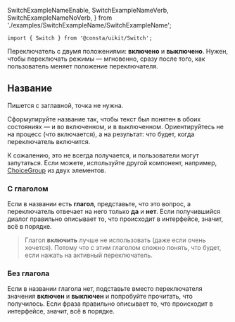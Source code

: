   SwitchExampleNameEnable,
  SwitchExampleNameVerb,
  SwitchExampleNameNoVerb,
} from './examples/SwitchExampleName/SwitchExampleName';

```tsx
import { Switch } from '@consta/uikit/Switch';
```

Переключатель с двумя положениями: **включено** и **выключено**. Нужен, чтобы переключать
режимы — мгновенно, сразу после того, как пользователь меняет положение переключателя.

<SwitchExampleView />

## Название

Пишется с заглавной, точка не нужна.

Сформулируйте название так, чтобы текст был понятен в обоих состояниях —
и во включенном, и в выключенном. Ориентируйтесь не на процесс (что включается),
а на результат: что будет, когда переключатель включится.

К сожалению, это не всегда получается, и пользователи могут запутаться. Если можете,
используйте другой компонент, например,
[ChoiceGroup](##LIBS.STAND/stand:uikit-components-choicegroup-stable/hash:как-использовать)
из двух элементов.

### С глаголом

Если в названии есть **глагол**, представьте, что это вопрос,
а переключатель отвечает на него только **да** и **нет**. Если получившийся
диалог правильно описывает то, что происходит в интерфейсе, значит, всё в порядке.

<SwitchExampleNameVerb />

> Глагол **включить** лучше не использовать (даже если очень хочется). Потому что
> с этим глаголом сложно понять, что будет, если нажать на активный переключатель.

<SwitchExampleNameEnable />

### Без глагола

Если в названии глагола нет, подставьте вместо переключателя значения **включен** и **выключен**
и попробуйте прочитать, что получилось. Если фраза правильно описывает то,
что происходит в интерфейсе, значит, всё в порядке.

<SwitchExampleNameNoVerb />
